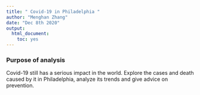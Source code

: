 ```yaml
---
title: " Covid-19 in Philadelphia "
author: "Menghan Zhang"
date: "Dec 8th 2020"
output: 
  html_document:
    toc: yes
---
```


### Purpose of analysis

Covid-19 still has a serious impact in the world. Explore the cases and death caused by it in Philadelphia, analyze its trends and give advice on prevention.
